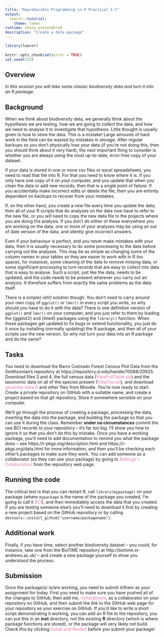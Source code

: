 ```yaml
---
title: "Reproducible Programming in R Practical 1-1"
output: 
  learnr::tutorial:
    theme: lumen
runtime: shiny_prerendered
description: "Create a data package"
---
```


```r
library(learnr)
 
knitr::opts_chunk$set(error = TRUE)
set.seed(123)
```


## Overview

*In this session you will take some classic biodiversity data and turn it into an R package.*

## Background

When we think about biodiversity data, we generally think about the hypothesis
we are testing, how we are going to collect the data, and how we need to analyse
it to investigate that hypothesis. Little thought is usually given to how to 
store the data. This is a mistake! Large amounts of hard work in the field can
be wasted by mistakes in storage. After regular backups so you don’t physically
lose your data (if you’re not doing this, then you should think about it very
hard), the next important thing to consider is whether you are always using the
most up-to-date, error-free copy of your dataset.

If your data is stored in one or more csv files or excel spreadsheets, you need
to read that file into R. For that you need to know where it is. If you only 
have one copy of it on your computer, and you update that when you clean the 
data or add new records, then that is a single point of failure. If you
accidentally make incorrect edits or delete the file, then you are entirely 
dependent on backups to recover from your mistakes.

If, on the other hand, you create a new file every time you update the data, 
then all of your R scripts that do analyses on the data now have to refer to the
new file, or you will need to copy the new data file to the projects where you
are doing the analysis. If you don’t do either of these everywhere you are 
working on the data, one or more of your analyses may be using an out of date 
version of the data, and silently give incorrect answers.

Even if your behaviour is perfect, and you never make mistakes with your data,
then it is usually necessary to do some processing to the data before carrying 
out the analyses. This may be as simple as changing some of the column names in 
your tables so they are easier to work with in R (no spaces, for instance), some
cleaning of the data to remove missing data, or some significant processing to 
turn records that are easy to collect into data that is easy to analyse. Such a
script, just like the data, needs to be updated, and the code needs to be 
present wherever you carry out an analysis. It therefore suffers from exactly 
the same problems as the data itself.

There is a simple(-ish!) solution though. You don’t need to carry around your 
own copy of `ggplot()` or `lmer()` in every script you write, so why should you 
have to do it with the data? There is one definitive version of `ggplot()` and 
`lmer()` on your computer, and you just refer to them by loading the {ggplot2} 
and {lme4} packages using the `library()` function. When these packages get 
updated to fix bugs or extend functionality, you just do it once by installing
(normally updating) the R package, and then all of your scripts use the new 
version. So why not turn your data into an R package and do the same?

## Tasks

You need to download the Barro Colorado Forest Census Plot Data from the 
Smithsonian’s repository at https://repository.si.edu/handle/10088/20925. 
Download files 3 and 4, the full census data 
(<span style="color: #de77ae;">ViewFullTable.zip</span>) and the taxonomic data 
on all of the species present 
(<span style="color: #de77ae;">ViewTax.txt</span>), and download 
<span style="color: #de77ae;">generate-data.R</span> and other files from 
Moodle. You’re now ready to start. Create a private repository on GitHub with a
suitable name, and create a project based on that git repository. Store it 
somewhere sensible on your computer.

We’ll go through the process of creating a package, processing the data, 
inserting the data into the package, and building the package so that you can 
use it during the class. Remember **under no circumstances** commit the raw BCI
records to your repository – it’s far too big. I’ll show you how to ignore it so 
that you don’t do this by mistake. Once you have a working package, you’ll need 
to add documentation to remind you what the package does – see
https://r-pkgs.org/description.html and https://r-pkgs.org/data.html for more
information, and then you’ll be checking each other’s packages to make sure they
work. You can add someone as a collaborator (so they can see your package) by 
going to <span style="color: #de77ae;">Settings > Collaborators</span> from the
repository web page.

## Running the code

The critical test is that you can restart R, call `library(mypackage)` on your
package (where `mypackage` is the name of the package you created, I’m going to 
call it <span style="color: #de77ae;">BCI</span>), and then immediately access 
the data that you created. If you are testing someone else’s you’ll need to 
download it first by creating a new project based on the GitHub repository or by calling `devtools::install_github("username/packagename")`.

## Additional work

Finally, if you have time, select another biodiversity dataset – you could, for
instance, take one from the BioTIME repository at 
http://biotime.st-andrews.ac.uk/ – and create a new package yourself to show you 
understood the process.

## Submission

Once the package(s) is/are working, you need to submit it/them as your 
assignment for today. First you need to make sure you have pushed all of the 
changes to GitHub, then add me, 
<span style="color: #de77ae;">richardreeve</span>, as a collaborator on your
repository on GitHub, and then submit the link to the GitHub web page for your
repository as your exercise on GitHub. If you’d like to write a short script
demonstrating it working, you can add an R file to the repository, you can put 
this in an **inst** directory, not the existing **R** directory (which is where
package functions are stored), or the package will very likely not build. Check 
this by clicking <span style="color: #de77ae;">Install and Restart</span> before 
you submit your package!
